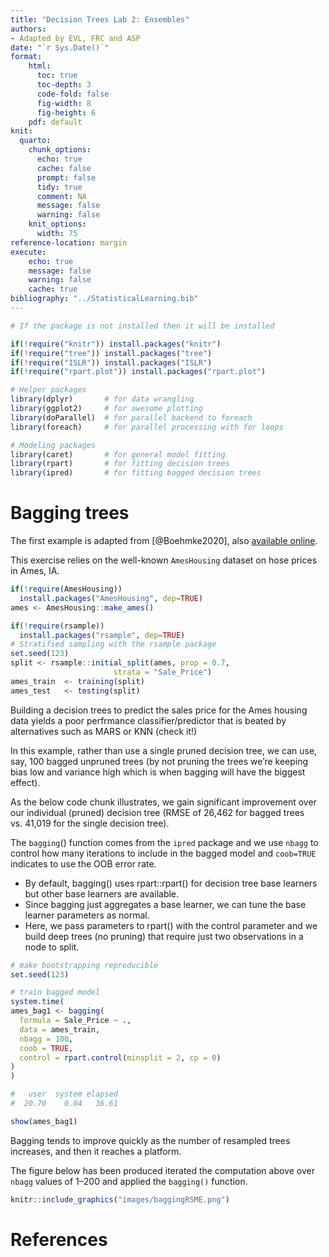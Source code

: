 ```yaml
---
title: "Decision Trees Lab 2: Ensembles"
authors:
- Adapted by EVL, FRC and ASP
date: "`r Sys.Date()`"
format:
    html: 
      toc: true
      toc-depth: 3
      code-fold: false
      fig-width: 8
      fig-height: 6
    pdf: default
knit:
  quarto:
    chunk_options:
      echo: true
      cache: false
      prompt: false
      tidy: true
      comment: NA
      message: false
      warning: false
    knit_options:
      width: 75
reference-location: margin
execute:
    echo: true
    message: false
    warning: false
    cache: true
bibliography: "../StatisticalLearning.bib"
---
```


```r
# If the package is not installed then it will be installed

if(!require("knitr")) install.packages("knitr")
if(!require("tree")) install.packages("tree")
if(!require("ISLR")) install.packages("ISLR")
if(!require("rpart.plot")) install.packages("rpart.plot")
```

```r
# Helper packages
library(dplyr)       # for data wrangling
library(ggplot2)     # for awesome plotting
library(doParallel)  # for parallel backend to foreach
library(foreach)     # for parallel processing with for loops

# Modeling packages
library(caret)       # for general model fitting
library(rpart)       # for fitting decision trees
library(ipred)       # for fitting bagged decision trees

```

# Bagging trees

The first example is adapted from [@Boehmke2020], also [available online](https://bradleyboehmke.github.io/HOML/).

This exercise relies on the well-known `AmesHousing` dataset on hose prices in Ames, IA.

```r
if(!require(AmesHousing))
  install.packages("AmesHousing", dep=TRUE)
ames <- AmesHousing::make_ames()
```

```r
if(!require(rsample))
  install.packages("rsample", dep=TRUE)
# Stratified sampling with the rsample package
set.seed(123)
split <- rsample::initial_split(ames, prop = 0.7, 
                       strata = "Sale_Price")
ames_train  <- training(split)
ames_test   <- testing(split)
```

Building a decision trees to predict the sales price for the Ames housing data yields a poor perfrmance classifier/predictor that is beated by alternatives such as MARS or KNN (check it!)

In this example, rather than use a single pruned decision tree, we can use, say, 100 bagged unpruned trees (by not pruning the trees we're keeping bias low and variance high which is when bagging will have the biggest effect).

As the below code chunk illustrates, we gain significant improvement over our individual (pruned) decision tree (RMSE of 26,462 for bagged trees vs. 41,019 for the single decision tree).

The `bagging`() function comes from the `ipred` package and we use `nbagg` to control how many iterations to include in the bagged model and `coob=TRUE` indicates to use the OOB error rate.

-   By default, bagging() uses rpart::rpart() for decision tree base learners but other base learners are available.
-   Since bagging just aggregates a base learner, we can tune the base learner parameters as normal.
-   Here, we pass parameters to rpart() with the control parameter and we build deep trees (no pruning) that require just two observations in a node to split.

```r
# make bootstrapping reproducible
set.seed(123)

# train bagged model
system.time(
ames_bag1 <- bagging(
  formula = Sale_Price ~ .,
  data = ames_train,
  nbagg = 100,  
  coob = TRUE,
  control = rpart.control(minsplit = 2, cp = 0)
)
)

#   user  system elapsed 
#  20.70    0.04   36.61 
```


```r
show(ames_bag1)

```

Bagging tends to improve quickly as the number of resampled trees increases, and then it reaches a platform.

The figure below has been produced iterated the computation above over `nbagg` values of 1–200 and applied the `bagging()` function.

```r
knitr::include_graphics("images/baggingRSME.png")
```


# References
